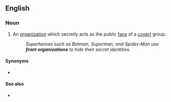 ==English==
{{wikipedia}}

===Noun===
{{en-noun}}

# An [[organization]] which secretly acts as the public [[face]] of a [[covert]] group.
#: ''Superheroes such as Batman, Superman, and Spider-Man use '''front organizations''' to hide their secret identities.''

====Synonyms====
* {{l|en|front}}

====See also====
* {{l|en|front group}}